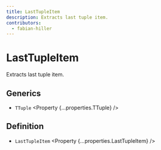 ```yaml
---
title: LastTupleItem
description: Extracts last tuple item.
contributors:
  - fabian-hiller
---
```



# LastTupleItem

Extracts last tuple item.

## Generics

- `TTuple` <Property {...properties.TTuple} />

## Definition

- `LastTupleItem` <Property {...properties.LastTupleItem} />
